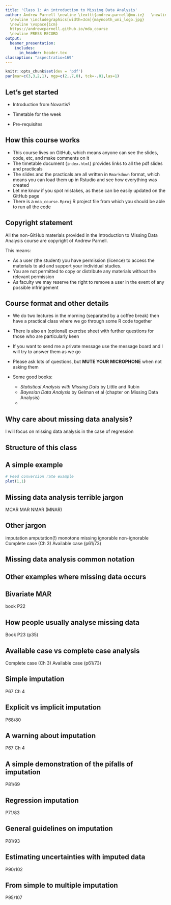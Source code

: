 ```yaml
---
title: 'Class 1: An introduction to Missing Data Analysis'
author: Andrew Parnell \newline \texttt{andrew.parnell@mu.ie}   \newline \vspace{1cm}
  \newline \includegraphics[width=3cm]{maynooth_uni_logo.jpg}
  \newline \vspace{1cm}
  https://andrewcparnell.github.io/mda_course 
  \newline PRESS RECORD 
output:
  beamer_presentation:
    includes:
      in_header: header.tex
classoption: "aspectratio=169"
---
```


```r
knitr::opts_chunk$set(dev = 'pdf')
par(mar=c(3,3,2,1), mgp=c(2,.7,0), tck=-.01,las=1)
```

## Let's get started

- Introduction from Novartis?

- Timetable for the week

- Pre-requisites

## How this course works

- This course lives on GitHub, which means anyone can see the slides, code, etc, and make comments on it
- The timetable document (`index.html`) provides links to all the pdf slides and practicals
- The slides and the practicals are all written in `Rmarkdown` format, which means you can load them up in Rstudio and see how everything was created
- Let me know if you spot mistakes, as these can be easily updated on the GitHub page
- There is a `mda_course.Rproj` R project file from which you should be able to run all the code

## Copyright statement

All the non-GitHub materials provided in the Introduction to Missing Data Analysis course are copyright of Andrew Parnell.

This means:

- As a user (the student) you have permission (licence) to access the materials to aid and
support your individual studies.
- You are not permitted to copy or distribute any materials without the relevant permission
- As faculty we may reserve the right to remove a user in the event of any possible infringement

## Course format and other details

- We do two lectures in the morning (separated by a coffee break) then have a practical class where we go through some R code together
- There is also an (optional) exercise sheet with further questions for those who are particularly keen
- If you want to send me a private message use the message board and I will try to answer them as we go
- Please ask lots of questions, but __MUTE YOUR MICROPHONE__ when not asking them
- Some good books:

    - _Statistical Analysis with Missing Data_ by Little and Rubin 
    - _Bayesian Data Analysis_ by Gelman et al (chapter on Missing Data Analysis)
    - 


## Why care about missing data analysis?


I will focus on missing data analysis in the case of regression

## Structure of this class


## A simple example

```r
# Feed conversion rate example
plot(1,1)
```

## Missing data analysis terrible jargon

MCAR
MAR
NMAR (MNAR)

## Other jargon

imputation
amputation(!)
monotone missing
ignorable
non-ignorable
Complete case (Ch 3)
Available case (p61/73)

## Missing data analysis common notation


## Other examples where missing data occurs


## Bivariate MAR

book P22

## How people usually analyse missing data

Book P23 (p35)

## Available case vs complete case analysis

Complete case (Ch 3)
Available case (p61/73)

## Simple imputation

P67 Ch 4

## Explicit vs implicit imputation

P68/80

## A warning about imputation

P67 Ch 4

## A simple demonstration of the pifalls of imputation

P81/69

## Regression imputation

P71/83

## General guidelines on imputation

P81/93

## Estimating uncertainties with imputed data

P90/102

## From simple to multiple imputation

P95/107



